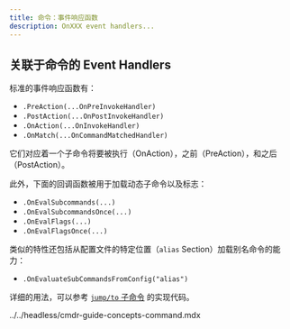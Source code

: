 ```yaml
---
title: 命令：事件响应函数
description: OnXXX event handlers...
---
```


## 关联于命令的 Event Handlers

标准的事件响应函数有：

- `.PreAction(...OnPreInvokeHandler)`
- `.PostAction(...OnPostInvokeHandler)`
- `.OnAction(...OnInvokeHandler)`
- `.OnMatch(...OnCommandMatchedHandler)`

它们对应着一个子命令将要被执行（OnAction），之前（PreAction），和之后（PostAction）。

此外，下面的回调函数被用于加载动态子命令以及标志：

- `.OnEvalSubcommands(...)`
- `.OnEvalSubcommandsOnce(...)`
- `.OnEvalFlags(...)`
- `.OnEvalFlagsOnce(...)`

类似的特性还包括从配置文件的特定位置（`alias` Section）加载别名命令的能力：

- `.OnEvaluateSubCommandsFromConfig("alias")`

详细的用法，可以参考 [`jump/to` 子命令](https://github.com/hedzr/cmdr/tree/master/examples/cmd/jump.go) 的实现代码。

<include>../../headless/cmdr-guide-concepts-command.mdx</include>
